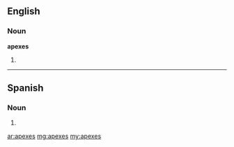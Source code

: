 ==English==

===Noun===
'''apexes'''

#{{plural of|apex}}

----
==Spanish==

===Noun===
{{infl|es|noun form|g=m|g2=p}}

# {{plural of|nocat=1|[[ápex#Spanish|ápex]]|lang=es}}

[[ar:apexes]]
[[mg:apexes]]
[[my:apexes]]